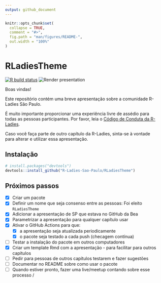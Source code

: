 ```yaml
---
output: github_document
---
```


<!-- README.md is generated from README.Rmd. Please edit that file -->

```r
knitr::opts_chunk$set(
  collapse = TRUE,
  comment = "#>",
  fig.path = "man/figures/README-",
  out.width = "100%"
)
```

# RLadiesTheme

<!-- badges: start -->
[![R build status](https://github.com/R-Ladies-Sao-Paulo/RLadiesTheme/workflows/R-CMD-check/badge.svg)](https://github.com/R-Ladies-Sao-Paulo/RLadiesTheme/actions)
![Render presentation](https://github.com/R-Ladies-Sao-Paulo/RLadiesTheme/workflows/Render%20presentation/badge.svg)


<!-- badges: end -->


Boas vindas!

Este repositório contém uma breve apresentação sobre a comunidade R-Ladies São Paulo. 

É muito importante proporcionar uma experiência livre de assédio para todas as pessoas participantes.  Por favor, leia o [Código de Conduta da R-Ladies](https://github.com/rladies/starter-kit/wiki/Code-of-Conduct#portuguese).


Caso você faça parte de outro capítulo da R-Ladies, sinta-se à vontade para alterar e utilizar essa apresentação.


## Instalação

``` r
# install.packages("devtools")
devtools::install_github("R-Ladies-Sao-Paulo/RLadiesTheme")

```

## Próximos passos

- [x] Criar um pacote
- [x] Definir um nome que seja consenso entre as pessoas: Foi eleito `RLadiesTheme`
- [x] Adicionar a apresentação de SP que estava no GitHub da Bea
- [x] Parametrizar a apresentação para qualquer capítulo usar
- [x] Ativar o GitHub Actions para que:
  - [x] a apresentação seja atualizada periodicamente
  - [x] o pacote seja testado a cada push (checagem contínua)
- [ ] Testar a instalação do pacote em outros computadores
- [x] Criar um template Rmd com a apresentação - para facilitar para outros capítulos
- [ ] Pedir para pessoas de outros capítulos testarem e fazer sugestões
- [ ] Documentar no README sobre como usar o pacote
- [ ] Quando estiver pronto, fazer uma live/meetup contando sobre esse processo \o/
